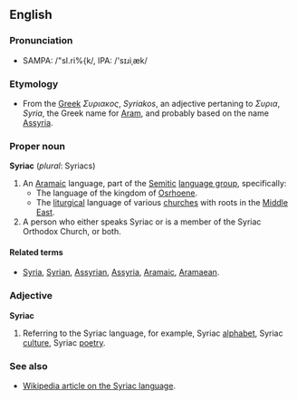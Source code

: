 == English ==

=== Pronunciation ===

* SAMPA: /"sI.ri%{k/, IPA: /'s&#618;&#633;i&#716;&aelig;k/

=== Etymology ===

* From the [[Greek]] ''&Sigma;&upsilon;&rho;&iota;&alpha;&kappa;&omicron;&sigmaf;'', ''Syriakos'', an adjective pertaning to ''&Sigma;&upsilon;&rho;&iota;&alpha;'', ''Syria'', the Greek name for [[Aram]], and probably based on the name [[Assyria]].

=== Proper noun ===

'''Syriac''' (''plural'': Syriacs)
# An [[Aramaic]] language, part of the [[Semitic]] [[language group]], specifically:
#* The language of the kingdom of [[Osrhoene]].
#* The [[liturgical]] language of various [[church]]es with roots in the [[Middle East]].
# A person who either speaks Syriac or is a member of the Syriac Orthodox Church, or both.


==== Related terms ====

* [[Syria]], [[Syrian]], [[Assyrian]], [[Assyria]], [[Aramaic]], [[Aramaean]].

=== Adjective ===

'''Syriac'''
# Referring to the Syriac language, for example, Syriac [[alphabet]], Syriac [[culture]], Syriac [[poetry]].

=== See also ===

* [[w:Syriac language|Wikipedia article on the Syriac language]].